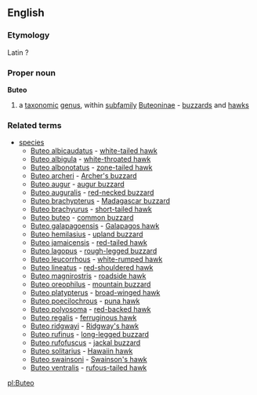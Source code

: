 ==English==
===Etymology===
Latin ?
===Proper noun===
{{wikipedia}}
'''Buteo'''
#a [[taxonomic]] [[genus]], within [[subfamily]] [[Buteoninae]] - [[buzzard]]s and [[hawk]]s
===Related terms===
{{wikispecies}}
*[[species]]
**[[Buteo albicaudatus]] - [[white-tailed hawk]]
**[[Buteo albigula]] - [[white-throated hawk]]
**[[Buteo albonotatus]] - [[zone-tailed hawk]]
**[[Buteo archeri]] - [[Archer's buzzard]]
**[[Buteo augur]] - [[augur buzzard]]
**[[Buteo auguralis]] - [[red-necked buzzard]]
**[[Buteo brachypterus]] - [[Madagascar buzzard]]
**[[Buteo brachyurus]] - [[short-tailed hawk]]
**[[Buteo buteo]] - [[common buzzard]]
**[[Buteo galapagoensis]] - [[Galapagos hawk]]
**[[Buteo hemilasius]] - [[upland buzzard]]
**[[Buteo jamaicensis]] - [[red-tailed hawk]]
**[[Buteo lagopus]] - [[rough-legged buzzard]]
**[[Buteo leucorrhous]] - [[white-rumped hawk]]
**[[Buteo lineatus]] - [[red-shouldered hawk]]
**[[Buteo magnirostris]] - [[roadside hawk]]
**[[Buteo oreophilus]] - [[mountain buzzard]]
**[[Buteo platypterus]] - [[broad-winged hawk]]
**[[Buteo poecilochrous]] - [[puna hawk]]
**[[Buteo polyosoma]] - [[red-backed hawk]]
**[[Buteo regalis]] - [[ferruginous hawk]]
**[[Buteo ridgwayi]] - [[Ridgway's hawk]]
**[[Buteo rufinus]] - [[long-legged buzzard]]
**[[Buteo rufofuscus]] - [[jackal buzzard]]
**[[Buteo solitarius]] - [[Hawaiin hawk]]
**[[Buteo swainsoni]] - [[Swainson's hawk]]
**[[Buteo ventralis]] - [[rufous-tailed hawk]]


[[pl:Buteo]]